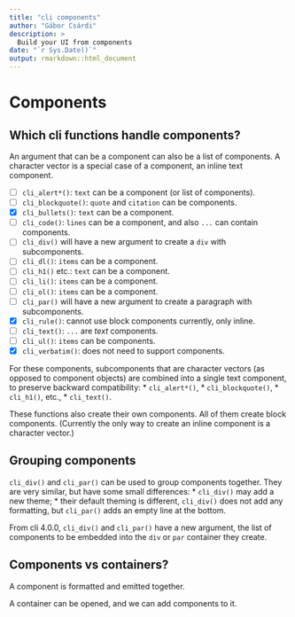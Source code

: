 ```yaml
---
title: "cli components"
author: "Gábor Csárdi"
description: >
  Build your UI from components
date: "`r Sys.Date()`"
output: rmarkdown::html_document
---
```


# Components

## Which cli functions handle components?

An argument that can be a component can also be a list of components.
A character vector is a special case of a component, an inline text
component.

* [ ] `cli_alert*()`: `text` can be a component (or list of components).
* [ ] `cli_blockquote()`: `quote` and `citation` can be components.
* [x] `cli_bullets()`: `text` can be a component.
* [ ] `cli_code()`: `lines` can be a component, and also `...` can contain
  components.
* [ ] `cli_div()` will have a new argument to create a `div` with
  subcomponents.
* [ ] `cli_dl()`: `items` can be a component.
* [ ] `cli_h1()` etc.: `text` can be a component.
* [ ] `cli_li()`: `items` can be a component.
* [ ] `cli_ol()`: `items` can be a component.
* [ ] `cli_par()` will have a new argument to create a paragraph with
  subcomponents.
* [x] `cli_rule()`: cannot use block components currently, only inline.
* [ ] `cli_text()`: `...` are *text* components.
* [ ] `cli_ul()`: `items` can be components.
* [x] `cli_verbatim()`: does not need to support components.

For these components, subcomponents that are character vectors (as opposed
to component objects) are combined into a single text component, to preserve
backward compatibility:
* `cli_alert*()`,
* `cli_blockquote()`,
* `cli_h1()`, etc.,
* `cli_text()`.

These functions also create their own components.
All of them create block components.
(Currently the only way to create an inline component is a character
vector.)

## Grouping components

`cli_div()` and `cli_par()` can be used to group components together.
They are very similar, but have some small differences:
* `cli_div()` may add a new theme;
* their default theming is different, `cli_div()` does not add any
  formatting, but `cli_par()` adds an empty line at the bottom.

From cli 4.0.0, `cli_div()` and `cli_par()` have a new argument, the list
of components to be embedded into the `div` or `par` container they create.

## Components vs containers?

A component is formatted and emitted together.

A container can be opened, and we can add components to it.
